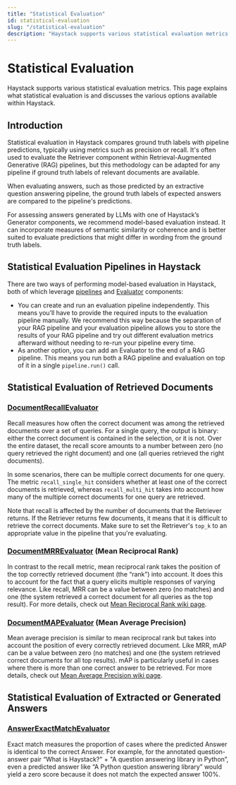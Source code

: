 ```yaml
---
title: "Statistical Evaluation"
id: statistical-evaluation
slug: "/statistical-evaluation"
description: "Haystack supports various statistical evaluation metrics. This page explains what statistical evaluation is and discusses the various options available within Haystack."
---
```


# Statistical Evaluation

Haystack supports various statistical evaluation metrics. This page explains what statistical evaluation is and discusses the various options available within Haystack.

## Introduction

Statistical evaluation in Haystack compares ground truth labels with pipeline predictions, typically using metrics such as precision or recall. It's often used to evaluate the Retriever component within Retrieval-Augmented Generative (RAG) pipelines, but this methodology can be adapted for any pipeline if ground truth labels of relevant documents are available.

When evaluating answers, such as those predicted by an extractive question answering pipeline, the ground truth labels of expected answers are compared to the pipeline's predictions.

For assessing answers generated by LLMs with one of Haystack’s Generator components, we recommend model-based evaluation instead. It can incorporate measures of semantic similarity or coherence and is better suited to evaluate predictions that might differ in wording from the ground truth labels.

## Statistical Evaluation Pipelines in Haystack

There are two ways of performing model-based evaluation in Haystack, both of which leverage [pipelines](/docs/pipelines) and [Evaluator](/docs/evaluators) components:

- You can create and run an evaluation pipeline independently. This means you’ll have to provide the required inputs to the evaluation pipeline manually. We recommend this way because the separation of your RAG pipeline and your evaluation pipeline allows you to store the results of your RAG pipeline and try out different evaluation metrics afterward without needing to re-run your pipeline every time.
- As another option, you can add an Evaluator to the end of a RAG pipeline. This means you run both a RAG pipeline and evaluation on top of it in a single `pipeline.run()`  call.

## Statistical Evaluation of Retrieved Documents

### [DocumentRecallEvaluator](/docs/documentrecallevaluator)

Recall measures how often the correct document was among the retrieved documents over a set of queries. For a single query, the output is binary: either the correct document is contained in the selection, or it is not. Over the entire dataset, the recall score amounts to a number between zero (no query retrieved the right document) and one (all queries retrieved the right documents).

In some scenarios, there can be multiple correct documents for one query. The metric `recall_single_hit` considers whether at least one of the correct documents is retrieved, whereas `recall_multi_hit` takes into account how many of the multiple correct documents for one query are retrieved.

Note that recall is affected by the number of documents that the Retriever returns. If the Retriever returns few documents, it means that it is difficult to retrieve the correct documents. Make sure to set the Retriever's `top_k` to an appropriate value in the pipeline that you're evaluating.

### [DocumentMRREvaluator](/docs/documentmrrevaluator) (Mean Reciprocal Rank)

In contrast to the recall metric, mean reciprocal rank takes the position of the top correctly retrieved document (the “rank”) into account. It does this to account for the fact that a query elicits multiple responses of varying relevance. Like recall, MRR can be a value between zero (no matches) and one (the system retrieved a correct document for all queries as the top result). For more details, check out [Mean Reciprocal Rank wiki page](https://en.wikipedia.org/wiki/Mean_reciprocal_rank).

### [DocumentMAPEvaluator](/docs/documentmapevaluator) (Mean Average Precision)

Mean average precision is similar to mean reciprocal rank but takes into account the position of every correctly retrieved document. Like MRR, mAP can be a value between zero (no matches) and one (the system retrieved correct documents for all top results). mAP is particularly useful in cases where there is more than one correct answer to be retrieved. For more details, check out [Mean Average Precision wiki page](https://en.wikipedia.org/wiki/Evaluation_measures_(information_retrieval)#Mean_average_precision).

## Statistical Evaluation of Extracted or Generated Answers

### [AnswerExactMatchEvaluator](/docs/answerexactmatchevaluator)

Exact match measures the proportion of cases where the predicted Answer is identical to the correct Answer. For example, for the annotated question-answer pair “What is Haystack?" + "A question answering library in Python”, even a predicted answer like “A Python question answering library” would yield a zero score because it does not match the expected answer 100%.
